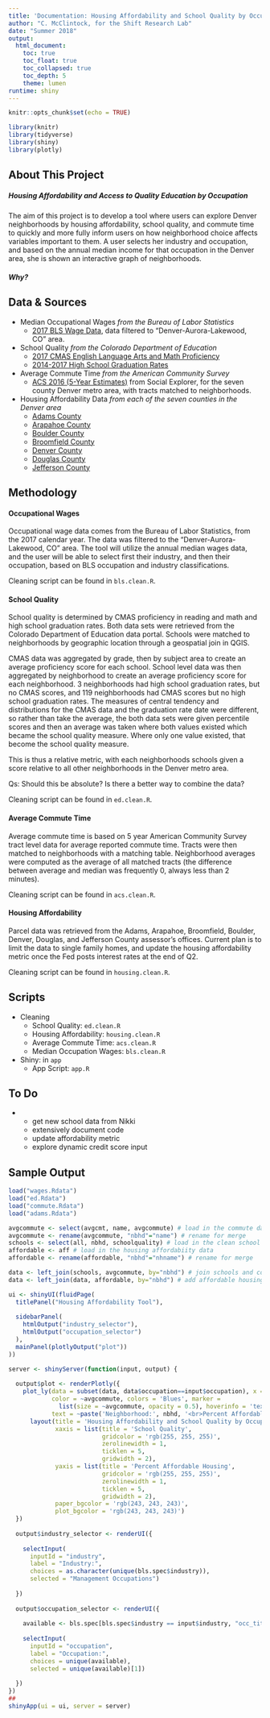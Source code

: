 ```yaml
---
title: 'Documentation: Housing Affordability and School Quality by Occupation Tool'
author: "C. McClintock, for the Shift Research Lab"
date: "Summer 2018"
output: 
  html_document:
    toc: true
    toc_float: true
    toc_collapsed: true
    toc_depth: 5
    theme: lumen
runtime: shiny
---
```


```r
knitr::opts_chunk$set(echo = TRUE)
```

```r
library(knitr)
library(tidyverse)
library(shiny)
library(plotly)
```

## About This Project
##### Housing Affordability and Access to Quality Education by Occupation

The aim of this project is to develop a tool where users can explore Denver neighborhoods by housing affordability, school quality, and commute time to quickly and more fully inform users on how neighborhood choice affects variables important to them. A user selects her industry and occupation, and based on the annual median income for that occupation in the Denver area, she is shown an interactive graph of neighborhoods.

##### Why? 


## Data & Sources
* Median Occupational Wages *from the Bureau of Labor Statistics*
    + [2017 BLS Wage Data](https://www.bls.gov/oes/current/oes_nat.htm), data filtered to "Denver-Aurora-Lakewood, CO" area. 
* School Quality *from the Colorado Department of Education*
    + [2017 CMAS English Language Arts and Math Proficiency](https://www.cde.state.co.us/assessment)
    + [2014-2017 High School Graduation Rates](https://www.cde.state.co.us/cdereval/gradratecurrent)
* Average Commute Time *from the American Community Survey*
    + [ACS 2016 (5-Year Estimates)](https://www.socialexplorer.com/tables/ACS2016_5yr/R11709778) from Social Explorer, for the seven county Denver metro area, with tracts matched to neighborhoods. 
* Housing Affordability Data *from each of the seven counties in the Denver area*
    + [Adams County](http://www.adcogov.org/gisdata)
    + [Arapahoe County](http://www.co.arapahoe.co.us/1151/GIS-Data-Download)
    + [Boulder County](https://www.bouldercounty.org/property-and-land/assessor/data-download/)
    + [Broomfield County](http://opendata.broomfield.org/datasets/parcels)
    + [Denver County](https://www.denvergov.org/opendata/dataset/city-and-county-of-denver-parcels)
    + [Douglas County](https://gis-dougco.opendata.arcgis.com/datasets/bdbf1ab37f5a43a694c341a6cb355ae5_1)
    + [Jefferson County](http://data-jeffersoncounty.opendata.arcgis.com/datasets/parcel)

## Methodology

#### Occupational Wages

Occupational wage data comes from the Bureau of Labor Statistics, from the 2017 calendar year. The data was filtered to the "Denver-Aurora-Lakewood, CO" area. The tool will utilize the annual median wages data, and the user will be able to select first their industry, and then their occupation, based on BLS occupation and industry classifications.

Cleaning script can be found in `bls.clean.R`. 


#### School Quality

School quality is determined by CMAS proficiency in reading and math and high school graduation rates. Both data sets were retrieved from the Colorado Department of Education data portal. Schools were matched to neighborhoods by geographic location through a geospatial join in QGIS.  

CMAS data was aggregated by grade, then by subject area to create an average proficiency score for each school. School level data was then aggregated by neighborhood to create an average proficiency score for each neighborhood. 3 neighborhoods had high school graduation rates, but no CMAS scores, and 119 neighborhoods had CMAS scores but no high school graduation rates. The measures of central tendency and distributions for the CMAS data and the graduation rate date were different, so rather than take the average, the both data sets were given percentile scores and then an average was taken where both values existed which became the school quality measure. Where only one value existed, that become the school quality measure. 

This is thus a relative metric, with each neighborhoods schools given a score relative to all other neighborhoods in the Denver metro area. 

Qs: Should this be absolute? Is there a better way to combine the data? 

Cleaning script can be found in `ed.clean.R`. 

#### Average Commute Time

Average commute time is based on 5 year American Community Survey tract level data for average reported commute time. Tracts were then matched to neighborhoods with a matching table. Neighborhood averages were computed as the average of all matched tracts (the difference between average and median was frequently 0, always less than 2 minutes).

Cleaning script can be found in `acs.clean.R`. 

#### Housing Affordability

Parcel data was retrieved from the Adams, Arapahoe, Broomfield, Boulder, Denver, Douglas, and Jefferson County assessor's offices. Current plan is to limit the data to single family homes, and update the housing affordability metric once the Fed posts interest rates at the end of Q2.

Cleaning script can be found in `housing.clean.R`. 

## Scripts

* Cleaning
    + School Quality: `ed.clean.R`
    + Housing Affordability: `housing.clean.R`
    + Average Commute Time: `acs.clean.R`
    + Median Occupation Wages: `bls.clean.R`
    
* Shiny: in `app`
    + App Script: `app.R`


## To Do
*
    + get new school data from Nikki
    + extensively document code
    + update affordability metric 
    + explore dynamic credit score input

## Sample Output 


``` r

load("wages.Rdata")
load("ed.Rdata")
load("commute.Rdata")
load("adams.Rdata")

avgcommute <- select(avgcmt, name, avgcommute) # load in the commute data
avgcommute <- rename(avgcommute, "nbhd"="name") # rename for merge
schools <- select(all, nbhd, schoolquality) # load in the clean school data
affordable <- aff # load in the housing affordabiity data
affordable <- rename(affordable, "nbhd"="nhname") # rename for merge

data <- left_join(schools, avgcommute, by="nbhd") # join schools and commute time 
data <- left_join(data, affordable, by="nbhd") # add affordable housing. 

ui <- shinyUI(fluidPage(
  titlePanel("Housing Affordability Tool"),
  
  sidebarPanel(
    htmlOutput("industry_selector"),
    htmlOutput("occupation_selector")
  ),
  mainPanel(plotlyOutput("plot"))
))

server <- shinyServer(function(input, output) {
  
  output$plot <- renderPlotly({
    plot_ly(data = subset(data, data$occupation==input$occupation), x = ~schoolquality, y = ~affordability, type = 'scatter', mode = 'markers',
            color = ~avgcommute, colors = 'Blues', marker = 
              list(size = ~avgcommute, opacity = 0.5), hoverinfo = 'text',
            text = ~paste('Neighborhood:', nbhd, '<br>Percent Affordable Housing', affordability,  '<br>School Quality (Percentile):', schoolquality, '<br>Average Commute Time:', avgcommute, "minutes")) %>%
      layout(title = 'Housing Affordability and School Quality by Occupation',
             xaxis = list(title = 'School Quality',
                          gridcolor = 'rgb(255, 255, 255)',
                          zerolinewidth = 1,
                          ticklen = 5,
                          gridwidth = 2),
             yaxis = list(title = 'Percent Affordable Housing',
                          gridcolor = 'rgb(255, 255, 255)',
                          zerolinewidth = 1,
                          ticklen = 5,
                          gridwidth = 2),
             paper_bgcolor = 'rgb(243, 243, 243)',
             plot_bgcolor = 'rgb(243, 243, 243)')
  })
  
  output$industry_selector <- renderUI({
    
    selectInput(
      inputId = "industry", 
      label = "Industry:",
      choices = as.character(unique(bls.spec$industry)),
      selected = "Management Occupations")
    
  })
  
  output$occupation_selector <- renderUI({
    
    available <- bls.spec[bls.spec$industry == input$industry, "occ_title"]
    
    selectInput(
      inputId = "occupation", 
      label = "Occupation:",
      choices = unique(available),
      selected = unique(available)[1])
    
  })
})
##
shinyApp(ui = ui, server = server)
```



